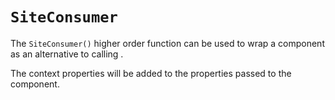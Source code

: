 
# `SiteConsumer`

The `SiteConsumer()` higher order function can be used to wrap a component as
an alternative to calling <Link to="/context/use-site" code="useSite()"/>.

The context properties will be added to the properties passed to the component.

<Example
  Component={ConsumerCode}
  code={ConsumerSrc}
  highlightLines="4"
  expand
/>
